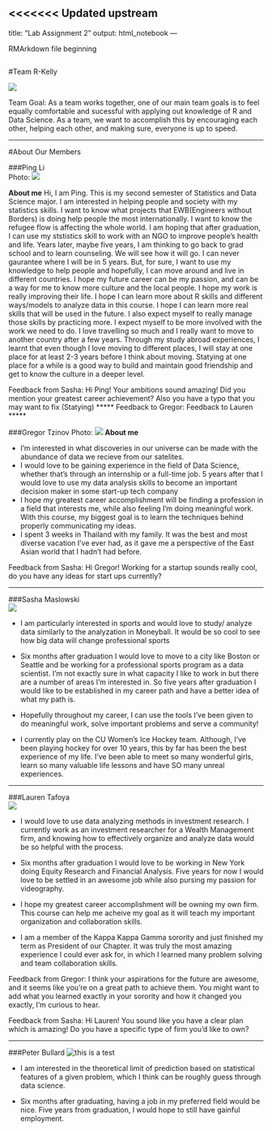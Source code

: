 <<<<<<< Updated upstream
---
title: "Lab Assignment 2"
output: html_notebook
---

RMArkdown file beginning

```r

```
#Team R-Kelly  

![](Images/group.png)

Team Goal:  As a team works together, one of our main team goals is to feel equally comfortable and sucessful with applying out knowledge of R and Data Science. As a team, we want to accomplish this by encouraging each other, helping each other, and making sure, everyone is up to speed.

-------

#About Our Members  

###Ping Li   
Photo:  ![](~/Downloads/Ping Li.JPG)

**About me**
  Hi, I am Ping. This is my second semester of Statistics and Data Science major. I am interested in helping people and society with my statistics skills. I want to know what projects that EWB(Engineers without Borders) is doing help people the most internationally. I want to know the refugee flow is affecting the whole world. I am hoping that after graduation, I can use my ststistics skill to work with an NGO to improve people's health and life. Years later, maybe five years, I am thinking to go back to grad school and to learn counseling. We will see how it will go. I can never gaurantee where I will be in 5 years. But, for sure, I want to use my knowledge to help people and hopefully, I can move around and live in different countries. I hope my future career can be my passion, and can be a way for me to know more culture and the local people. I hope my work is really improving their life. 
  I hope I can learn more about R skills and different ways/models to analyze data in this course. I hope I can learn more real skills that will be used in the future. I also expect myself to really manage those skills by practicing more. I expect myself to be more involved with the work we need to do.
  I love travelling so much and I really want to move to another country after a few years. Through my study abroad experiences, I learnt that even though I love moving to different places, I will stay at one place for at least 2-3 years before I think about moving. Statying at one place for a while is a good way to build and maintain good friendship and get to know the culture in a deeper level.
  

  Feedback from Sasha: Hi Ping! Your ambitions sound amazing! Did you mention your greatest career achievement? Also you have a typo that you may want to fix (Statying)
*****
Feedback to Gregor:
Feedback to Lauren
*****

###Gregor Tzinov 
Photo:  ![](Images/DSC_0792.JPG)
**About me**


* I'm interested in what discoveries in our universe can be made with the abundance of data we recieve from our satelites. 
* I would love to be gaining experience in the field of Data Science, whether that's through an internship or a full-time job. 5 years after that I would love to use my data analysis skills to become an important decision maker in some start-up tech company
* I hope my greatest career accomplishment will be finding a profession in a field that interests me, while also feeling I'm doing meaningful work. With this course, my biggest goal is to learn the techniques behind properly communicating my ideas.
* I spent 3 weeks in Thailand with my family. It was the best and most diverse vacation I've ever had, as it gave me a perspective of the East Asian world that I hadn't had before. 

Feedback from Sasha: Hi Gregor! Working for a startup sounds really cool, do you have any ideas for start ups currently?

*****
###Sasha Maslowski   
![](Images/sasha maslowski image.png)

* I am particularly interested in sports and would love to study/ analyze data similarly to the analyzation in Moneyball. It would be so cool to see how big data will change professional sports

* Six months after graduation I would love to move to a city like Boston or Seattle and be working for a professional sports program as a data scientist. I'm not exactly sure in what capacity I like to work in but there are a number of areas I'm interested in. So five years after graduation I would like to be established in my career path and have a better idea of what my path is.

* Hopefully throughout my career, I can use the tools I've been given to do meaningful work, solve important problems and serve a community!

* I currently play on the CU Women's Ice Hockey team. Although, I've been playing hockey for over 10 years, this by far has been the best experience of my life. I've been able to meet so many wonderful girls, learn so many valuable life lessons and have SO many unreal experiences.


*****
###Lauren Tafoya  
![](Images/headshot.png)

* I would love to use data analyzing methods in investment research. I currently work as an investment researcher for a Wealth Management firm, and knowing how to effectively organize and analyze data would be so helpful with the process. 

* Six months after graduation I would love to be working in New York doing Equity Research and Financial Analysis. Five years for now I would love to be settled in an awesome job while also pursing my passion for videography. 

* I hope my greatest career accomplishment will be owning my own firm. This course can help me acheive my goal as it will teach  my important organization and collaboration skills.

* I am a member of the Kappa Kappa Gamma sorority and just finished my term as President of our Chapter. It was truly the most amazing experience I could ever ask for, in which I learned many problem solving and team collaboration skills. 

Feedback from Gregor: I think your aspirations for the future are awesome, and it seems like you're on a great path to achieve them. You might want to add what you learned exactly in your sorority and how it changed you exactly, I'm curious to hear.  

Feedback from Sasha: Hi Lauren! You sound like you have a clear plan which is amazing! Do you have a specific type of firm you'd like to own?

*****
###Peter Bullard 
![this is a test ](Images/IMG_3221.JPG)

* I am interested in the theoretical limit of prediction based on statistical features of a given problem, which I think can be roughly guess through data science.  

* Six months after graduating, having a job in my preferred field would be nice. Five years from graduation, I would hope to still have gainful employment.  
  
